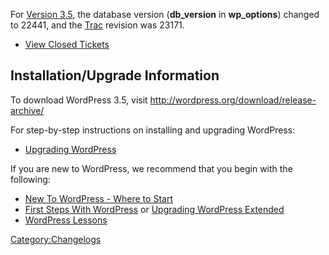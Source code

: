 {{Languages|
{{en|Changelog/3.5}}
}}

For [[Version 3.5]], the database version ('''db_version''' in '''wp_options''') changed to 22441, and the [https://core.trac.wordpress.org Trac] revision was 23171.

* [http://trac.wordpress.org/query?status=closed&milestone=3.5 View Closed Tickets]


==Installation/Upgrade Information==
To download WordPress 3.5, visit http://wordpress.org/download/release-archive/

For step-by-step instructions on installing and upgrading WordPress:

* [[Upgrading WordPress]]

If you are new to WordPress, we recommend that you begin with the following:
* [[New To WordPress - Where to Start]]
* [[First Steps With WordPress]] or [[Upgrading WordPress Extended]]
* [[WordPress Lessons]]

<!--
==List of Files Revised==
<pre>

</pre>
-->
[[Category:Changelogs]]